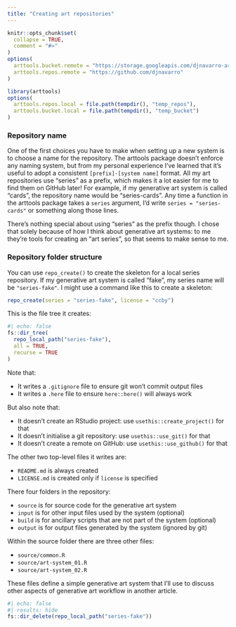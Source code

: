 ```yaml
---
title: "Creating art repositories"
---
```


```r
knitr::opts_chunk$set(
  collapse = TRUE,
  comment = "#>"
)
options(
  arttools.bucket.remote = "https://storage.googleapis.com/djnavarro-art",
  arttools.repos.remote = "https://github.com/djnavarro"
)
```

```r
library(arttools)
options(
  arttools.repos.local = file.path(tempdir(), "temp_repos"),
  arttools.bucket.local = file.path(tempdir(), "temp_bucket")
)
```

### Repository name

One of the first choices you have to make when setting up a new system is to choose a name for the repository. The arttools package doesn't enforce any naming system, but from my personal experience I've learned that it's useful to adopt a consistent `[prefix]-[system name]` format. All my art repositories use "series" as a prefix, which makes it a lot easier for me to find them on GitHub later! For example, if my generative art system is called "cards", the repository name would be "series-cards". Any time a function in the arttools package takes a `series` argument, I'd write `series = "series-cards"` or something along those lines.

There's nothing special about using "series" as the prefix though. I chose that solely because of how I think about generative art systems: to me they're tools for creating an "art series", so that seems to make sense to me.

### Repository folder structure

You can use `repo_create()` to create the skeleton for a local series repository. If my generative art system is called "fake", my series name will be `"series-fake"`. I might use a command like this to create a skeleton:

```r
repo_create(series = "series-fake", license = "ccby")
```

This is the file tree it creates:

```r
#| echo: false
fs::dir_tree(
  repo_local_path("series-fake"), 
  all = TRUE, 
  recurse = TRUE
)
```

Note that:

- It writes a `.gitignore` file to ensure git won't commit output files
- It writes a `.here` file to ensure `here::here()` will always work

But also note that:

- It doesn't create an RStudio project: use `usethis::create_project()` for that
- It doesn't initialise a git repository: use `usethis::use_git()` for that
- It doesn't create a remote on GitHub: use `usethis::use_github()` for that

The other two top-level files it writes are:

- `README.md` is always created
- `LICENSE.md` is created only if `license` is specified

There four folders in the repository:

- `source` is for source code for the generative art system
- `input` is for other input files used by the system (optional)
- `build` is for ancillary scripts that are not part of the system (optional)
- `output` is for output files generated by the system (ignored by git)

Within the source folder there are three other files:

- `source/common.R`
- `source/art-system_01.R`
- `source/art-system_02.R`

These files define a simple generative art system that I'll use to discuss other aspects of generative art workflow in another article.

```r
#| echo: false
#| results: hide
fs::dir_delete(repo_local_path("series-fake"))
```


